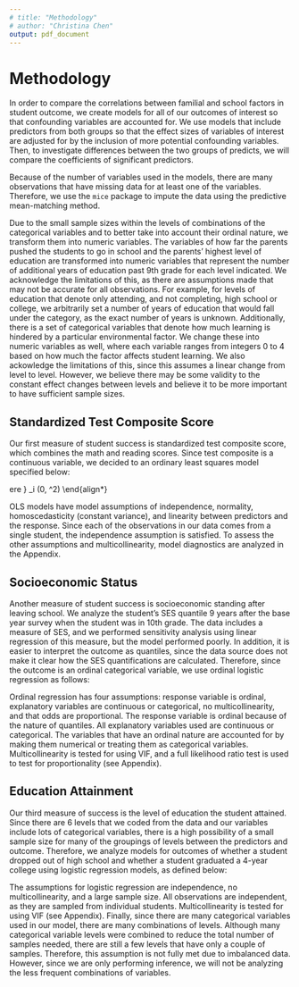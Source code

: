 ```yaml
---
# title: "Methodology"
# author: "Christina Chen"
output: pdf_document
---
```


# Methodology
In order to compare the correlations between familial and school factors in student outcome, we create models for all of our outcomes of interest so that confounding variables are accounted for. We use models that include predictors from both groups so that the effect sizes of variables of interest are adjusted for by the inclusion of more potential confounding variables. Then, to investigate differences between the two groups of predicts, we will compare the coefficients of significant predictors.

Because of the number of variables used in the models, there are many observations that have missing data for at least one of the variables. Therefore, we use the `mice` package to impute the data using the predictive mean-matching method.

Due to the small sample sizes within the levels of combinations of the categorical variables and to better take into account their ordinal nature, we transform them into numeric variables. The variables of how far the parents pushed the students to go in school and the parents' highest level of education are transformed into numeric variables that represent the number of additional years of education past 9th grade for each level indicated. We acknowledge the limitations of this, as there are assumptions made that may not be accurate for all observations. For example, for levels of education that denote only attending, and not completing, high school or college, we arbitrarily set a number of years of education that would fall under the category, as the exact number of years is unknown. Additionally, there is a set of categorical variables that denote how much learning is hindered by a particular environmental factor. We change these into numeric variables as well, where each variable ranges from integers 0 to 4 based on how much the factor affects student learning. We also ackowledge the limitations of this, since this assumes a linear change from level to level. However, we believe there may be some validity to the constant effect changes between levels and believe it to be more important to have sufficient sample sizes.

## Standardized Test Composite Score

Our first measure of student success is standardized test composite score, which combines the math and reading scores. Since test composite is a continuous variable, we decided to an ordinary least squares model specified below:

\begin{align*}
    \text{test composite}_i = &\beta_0 + \beta_11(\text{school type=private}) + \beta_21(\text{school type=public}) 
    +\beta_3 1(\text{race=API})\\
    + & \beta_4 1(\text{race=Black})
    + \beta_{5} 1(\text{race=Hispanic}) + \beta_{6} 1(\text{race=White}) \\
    +&
    \beta_{7} 1(\text{family composition=two parents}) +  \beta_{8} \text{SES} 
    + \beta_{9}(\text{parents' \# years ed.}) \\+& \beta_{10}(\text{\# years ed. parents desire for student}) + \beta_{11}1(\text{has computer at home}) \\+& \beta_{12}1(\text{has internet at home}) 
    + \beta_{13}(\text{teachers' tech access score}) \\+& \beta_{14}1(\text{library has computer lab})
    +\beta_{15}(\text{\% sophomores in college prep program}) \\+& \beta_{16}(\text{lowest teacher salary (thousands)})
    + \beta_{17}(\text{learning hindrance by poor buildings}) \\+& \beta_{18}(\text{learning hindrance by poor heating/air/light}) + \beta_{19}(\text{learning hindrance by poor science labs}) \\+& \beta_{20}(\text{learning hindrance by poor fine arts facilities})+ \beta_{21}(\text{learning hindrance by lack of space})\\+& \beta_{22}(\text{learning hindrance by poor library})  + \beta_{23}(\text{learning hindrance by lack of text/supplies}) \\+& \beta_{24}(\text{learning hindrance by too few computers})
    +\beta_{25}(\text{learning hindrance by lack of tech equipment})\\+& \beta_{26}1(\text{free lunch percentage} > 50\%) \\+& \beta_{27}1(\text{free lunch percentage} > 50\%)(\text{learning hindrance by lack of space}) + \epsilon_i, \ 
    \text{where } \epsilon_i \stackrel{i.i.d.}{\sim} \mathcal{N}(0, \sigma^2)
\end{align*}

OLS models have model assumptions of independence, normality, homoscedasticity (constant variance), and linearity between predictors and the response. Since each of the observations in our data comes from a single student, the independence assumption is satisfied. To assess the other assumptions and multicollinearity, model diagnostics are analyzed in the Appendix.



## Socioeconomic Status

Another measure of student success is socioeconomic standing after leaving school. We analyze the student's SES quantile 9 years after the base year survey when the student was in 10th grade. The data includes a measure of SES, and we performed sensitivity analysis using linear regression of this measure, but the model performed poorly. In addition, it is easier to interpret the outcome as quantiles, since the data source does not make it clear how the SES quantifications are calculated. Therefore, since the outcome is an ordinal categorical variable, we use ordinal logistic regression as follows:


\begin{align*}
logit(&P(\text{SES quantile} \leq i)) = \beta_0 + \beta_11(\text{school type=private}) + \beta_21(\text{school type=public}) 
    +\beta_3 1(\text{race=API})\\
    + & \beta_4 1(\text{race=Black})
    + \beta_{5} 1(\text{race=Hispanic}) + \beta_{6} 1(\text{race=White}) \\
    +&
    \beta_{7} 1(\text{family composition=two parents}) +  \beta_{8} \text{SES} 
    + \beta_{9}(\text{parents' \# years ed.}) \\+& \beta_{10}(\text{\# years ed. parents desire for student}) + \beta_{11}1(\text{has computer at home}) \\+& \beta_{12}1(\text{has internet at home}) 
    + \beta_{13}(\text{teachers' tech access score}) \\+& \beta_{14}1(\text{library has computer lab})
    +\beta_{15}(\text{\% sophomores in college prep program}) \\+& \beta_{16}(\text{lowest teacher salary (thousands)})
    + \beta_{17}(\text{learning hindrance by poor buildings}) \\+& \beta_{18}(\text{learning hindrance by poor heating/air/light}) + \beta_{19}(\text{learning hindrance by poor science labs}) \\+& \beta_{20}(\text{learning hindrance by poor fine arts facilities})+ \beta_{21}(\text{learning hindrance by lack of space})\\+& \beta_{22}(\text{learning hindrance by poor library})  + \beta_{23}(\text{learning hindrance by lack of text/supplies}) \\+& \beta_{24}(\text{learning hindrance by too few computers})
    +\beta_{25}(\text{learning hindrance by lack of tech equipment})\\+&
\beta_{26}1(\text{free lunch percentage} > 50\%) + \beta_{27}1(\text{free lunch percentage} > 50\%)(\text{learning hindrance by lack of space}) \\
& \forall i\in{1,2,3,4}
\end{align*}

<!-- https://bookdown.org/mpfoley1973/data-sci/ordinal-logistic-regression.html -->

Ordinal regression has four assumptions: response variable is ordinal, explanatory variables are continuous or categorical, no multicollinearity, and that odds are proportional. The response variable is ordinal because of the nature of quantiles. All explanatory variables used are continuous or categorical. The variables that have an ordinal nature are accounted for by making them numerical or treating them as categorical variables. Multicollinearity is tested for using VIF, and a full likelihood ratio test is used to test for proportionality (see Appendix).



## Education Attainment

Our third measure of success is the level of education the student attained. Since there are 6 levels that we coded from the data and our variables include lots of categorical variables, there is a high possibility of a small sample size for many of the groupings of levels between the predictors and outcome. Therefore, we analyze models for outcomes of whether a student dropped out of high school and whether a student graduated a 4-year college using logistic regression models, as defined below:


\begin{align*}
logit(& P(\text{Dropped Out HS}_i = Yes)) = \beta_0 + \beta_11(\text{school type=private}) + \beta_21(\text{school type=public}) 
    +\beta_3 1(\text{race=API})\\
    + & \beta_4 1(\text{race=Black})
    + \beta_{5} 1(\text{race=Hispanic}) + \beta_{6} 1(\text{race=White}) \\
    +&
    \beta_{7} 1(\text{family composition=two parents}) +  \beta_{8} \text{SES} 
    + \beta_{9}(\text{parents' \# years ed.}) \\+& \beta_{10}(\text{\# years ed. parents desire for student}) + \beta_{11}1(\text{has computer at home}) \\+& \beta_{12}1(\text{has internet at home}) 
    + \beta_{13}(\text{teachers' tech access score}) \\+& \beta_{14}1(\text{library has computer lab})
    +\beta_{15}(\text{\% sophomores in college prep program}) \\+& \beta_{16}(\text{lowest teacher salary (thousands)})
    + \beta_{17}(\text{learning hindrance by poor buildings}) \\+& \beta_{18}(\text{learning hindrance by poor heating/air/light}) + \beta_{19}(\text{learning hindrance by poor science labs}) \\+& \beta_{20}(\text{learning hindrance by poor fine arts facilities})+ \beta_{21}(\text{learning hindrance by lack of space})\\+& \beta_{22}(\text{learning hindrance by poor library})  + \beta_{23}(\text{learning hindrance by lack of text/supplies}) \\+& \beta_{24}(\text{learning hindrance by too few computers})
    +\beta_{25}1(\text{learning hindrance by lack of tech equipment})\\+&
 \beta_{26}1(\text{free lunch percentage}> 50\%) + \beta_{27}1(\text{free lunch percentage} > 50\%)(\text{learning hindrance by lack of space}) 
\end{align*}

\begin{align*}
logit(& P(\text{Received Bachelor's}_i = Yes)) = \beta_0 + \beta_11(\text{school type=private}) + \beta_21(\text{school type=public}) 
    +\beta_3 1(\text{race=API})\\
    + & \beta_4 1(\text{race=Black})
    + \beta_{5} 1(\text{race=Hispanic}) + \beta_{6} 1(\text{race=White}) \\
    +&
    \beta_{7} 1(\text{family composition=two parents}) +  \beta_{8} \text{SES} 
    + \beta_{9}(\text{parents' \# years ed.}) \\+& \beta_{10}(\text{\# years ed. parents desire for student}) + \beta_{11}1(\text{has computer at home}) \\+& \beta_{12}1(\text{has internet at home}) 
    + \beta_{13}(\text{teachers' tech access score}) \\+& \beta_{14}1(\text{library has computer lab})
    +\beta_{15}(\text{\% sophomores in college prep program}) \\+& \beta_{16}(\text{lowest teacher salary (thousands)})
    + \beta_{17}(\text{learning hindrance by poor buildings}) \\+& \beta_{18}(\text{learning hindrance by poor heating/air/light}) + \beta_{19}(\text{learning hindrance by poor science labs}) \\+& \beta_{20}(\text{learning hindrance by poor fine arts facilities})+ \beta_{21}(\text{learning hindrance by lack of space})\\+& \beta_{22}(\text{learning hindrance by poor library})  + \beta_{23}(\text{learning hindrance by lack of text/supplies}) \\+& \beta_{24}(\text{learning hindrance by too few computers})
    +\beta_{25}1(\text{learning hindrance by lack of tech equipment})\\+&\beta_{26}1(\text{free lunch percentage}> 50\%) + \beta_{27}1(\text{free lunch percentage} > 50\%)(\text{learning hindrance by lack of space}) 
\end{align*}



The assumptions for logistic regression are independence, no multicollinearity, and a large sample size. All observations are independent, as they are sampled from individual students. Multicollinearity is tested for using VIF (see Appendix). Finally, since there are many categorical variables used in our model, there are many combinations of levels. Although many categorical variable levels were combined to reduce the total number of samples needed, there are still a few levels that have only a couple of samples. Therefore, this assumption is not fully met due to imbalanced data. However, since we are only performing inference, we will not be analyzing the less frequent combinations of variables.
